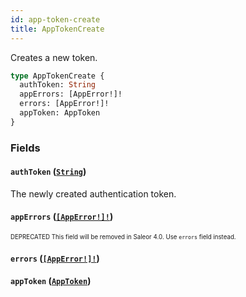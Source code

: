 ```yaml
---
id: app-token-create
title: AppTokenCreate
---
```


Creates a new token.

```graphql
type AppTokenCreate {
  authToken: String
  appErrors: [AppError!]!
  errors: [AppError!]!
  appToken: AppToken
}
```

### Fields

#### `authToken` ([`String`](/developer/api-reference/scalars/string.mdx))

The newly created authentication token.

#### `appErrors` ([`[AppError!]!`](/developer/api-reference/objects/app-error.mdx))

<sub><sup><span className="deprecatedTag">DEPRECATED</span> This field will be removed in Saleor 4.0. Use `errors` field instead.</sup></sub>

#### `errors` ([`[AppError!]!`](/developer/api-reference/objects/app-error.mdx))

#### `appToken` ([`AppToken`](/developer/api-reference/objects/app-token.mdx))
